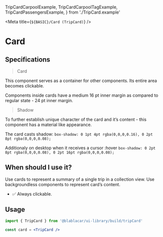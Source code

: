 
  TripCardCarpoolExample,
  TripCardCarpoolTagExample,
  TripCardPassengersExample,
} from './TripCard.example'

<Meta title={`${BASIC}/Card (TripCard)`} />

# **Card**

<Canvas>
  <Story name="Carpool trip">
    <TripCardCarpoolExample />
  </Story>
</Canvas>

<Canvas>
  <Story name="Carpool trip with passengers">
    <TripCardPassengersExample />
  </Story>
</Canvas>

<Canvas>
  <Story name="Carpool trip with Tag">
    <TripCardCarpoolTagExample />
  </Story>
</Canvas>

## Specifications

> Card

This component serves as a container for other components. Its entire area becomes clickable.

Components inside cards have a medium 16 pt inner margin as compared to regular state - 24 pt inner margin.

> Shadow

To further establish unique character of the card and it’s content - this component has a material like appearance.

The card casts shadow:
`box-shadow: 0 1pt 4pt rgba(0,0,0,0.16), 0 2pt 8pt rgba(0,0,0,0.08);`

Additionaly on desktop when it receives a cursor :hover
`box-shadow: 0 2pt 8pt rgba(0,0,0,0.08), 0 2pt 16pt rgba(0,0,0,0.08);`

## When should I use it?

Use cards to represent a summary of a single trip in a collection view.
Use backgroundless components to represent card’s content.

- ✅ Always clickable.

## Usage

```jsx
import { TripCard } from '@blablacar/ui-library/build/tripCard'

const card = <TripCard />
```

<ArgsTable of={TripCard} />
